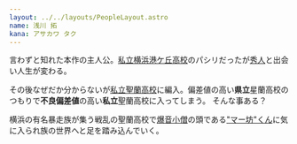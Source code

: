 ```yaml
---
layout: ../../layouts/PeopleLayout.astro
name: 浅川 拓
kana: アサカワ タク
---
```

言わずと知れた本作の主人公。[私立横浜港ケ丘高校](/orgs/minatogaoka)のパシリだったが[秀人](/people/hideto)と出会い人生が変わる。

その後なぜだか分からないが[私立聖蘭高校](/orgs/seiran)に編入。偏差値の高い**県立**星蘭高校のつもりで**不良偏差値**の高い**私立**聖蘭高校に入ってしまう。
そんな事ある？

横浜の有名暴走族が集う戦乱の聖蘭高校で[爆音小僧](/teams/bakuon)の頭である["マー坊"くん](/people/ma-bou)に気に入られ族の世界へと足を踏み込んでいく。